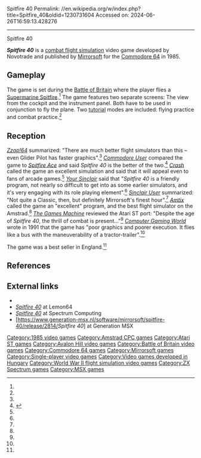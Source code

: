 Spitfire 40
Permalink: //en.wikipedia.org/w/index.php?title=Spitfire_40&oldid=1230731604
Accessed on: 2024-06-26T16:59:13.428276



------
Spitfire 40
{{Short description|1985 video game}}
{{use dmy dates|date=April 2023}}
{{Infobox video game
| title         = Spitfire 40
| image         = Spitfire 40 cover.jpg
| caption       = Original European cover art
| developer     = Novotrade<ref name="WaPo">{{cite news |last1=MacPherson |first1=Myra |title=The Hybridization of Hungary |url=https://www.washingtonpost.com/archive/lifestyle/1986/11/04/the-hybridization-of-hungary/f6aafda4-5f69-409c-a91e-443792e7ca28/ |newspaper=[[The Washington Post]] |publisher=[[Fred Ryan]] |access-date=24 April 2023 |archive-url=https://web.archive.org/web/20180919211413/https://www.washingtonpost.com/archive/lifestyle/1986/11/04/the-hybridization-of-hungary/f6aafda4-5f69-409c-a91e-443792e7ca28/ |archive-date=19 September 2018 |date=4 November 1986 |url-status=live}}</ref>
| publisher     = {{vgrelease|EU|[[Mirrorsoft]]|NA|[[Avalon Hill]]<ref name="CGW"/>}}
| designer      = 
| programmer    = 
| artist        = 
| writer        = 
| composer      = 
| engine        = 
| series        = 
| platforms     = [[Commodore 64]], [[Amstrad CPC]], [[ZX Spectrum]], [[Atari ST]], [[MSX]]
| released      = 1985<ref>{{cite journal |title=Game cassette Side A (Commodore 64) |journal=Spitfire 40 |url=https://www.mobygames.com/game/30012/spitfire-40/cover/group-364014/cover-875582/ |publisher=[[Mirrorsoft]] |quote=© Mirror Group Newspapers Ltd., 1985}}</ref>
| genre         = [[Combat flight simulation game|Combat flight simulation]]
| modes         = [[Single-player]]
}}

'''''Spitfire 40''''' is a [[Combat flight simulation game|combat flight simulation]] video game developed by Novotrade and published by [[Mirrorsoft]] for the [[Commodore 64]] in 1985.

==Gameplay==
The game is set during the [[Battle of Britain]] where the player flies a [[Supermarine Spitfire]].<ref name="SU"/> The game features two separate screens: The view from the cockpit and the instrument panel. Both have to be used in conjunction to fly the plane. Two [[Tutorial (video games)|tutorial]] modes are included: flying practice and combat practice.<ref name="amtix"/>

==Reception==
{{Video game reviews
| Amtix = 85% (CPC)<ref name="amtix">{{cite magazine |title=Reviews - Spitfire 40 |journal=[[Amtix]] |date=February 1986 |issue=4 |page=42 |publisher=[[Newsfield Publications Ltd]]}}</ref>
| CGW = 0/5 (C64)<ref name="CGW">{{cite magazine |last1=Brooks |first1=M. Evan |title=Computer Strategy and Wargames: The 1900 - 1950 Epoch - Spitfire '40 |magazine=[[Computer Gaming World]] |date=December 1991 |issue=89 |pages=130 |publisher=Russell Sipe}}</ref>
| CRASH = 90% (ZX)<ref name="crash">{{cite magazine |title=Reviews - Spitfire 40 |journal=[[Crash (magazine)|Crash]] |date=March 1986 |issue=26 |pages=34–35 |publisher=[[Newsfield Publications Ltd]]}}</ref>
| SUser = 5/5 (ZX)<ref name="SU">{{cite magazine |last1=Bourne |first1=Chris |title=Software - Spitfire 40 |journal=[[Sinclair User]] |date=April 1986 |issue=49 |pages=40–41 |publisher=[[EMAP]]}}</ref>
| TGM = 57% (ST)<ref name="TGM">{{cite magazine |title=Reviews - Spitfire 40 |journal=[[The Games Machine]] |date=June 1988 |issue=7 |page=60 |publisher=[[Newsfield Publications Ltd]]}}</ref>
| YSinclair = 9/10 (ZX)<ref name="YS">{{cite magazine |title=Screen Shots - Spitfire 40 |journal=[[Your Sinclair]] |date=April 1986 |issue=4 |pages=68–69 |publisher=Felden Productions}}</ref>
| Z64 = 33% (C64)<ref name="Z64">{{cite magazine |last1=Wade |first1=Bob |last2=Penn |first2=Gary |last3=Rignall |first3=Julian |title=Test - Spitfire 40 |journal=[[Zzap!64]] |date=July 1985 |issue=3 |pages=34–35 |publisher=[[Newsfield Publications Ltd]]}}</ref>
| award1Pub = Crash
| award1 = Crash Smash!
| award2Pub = Your Sinclair
| award2 = Megagame
}}
''[[Zzap!64]]'' summarized: "There are much better flight simulators than this – even Glider Pilot has faster graphics".<ref name="Z64"/> ''[[Commodore User]]'' compared the game to ''[[Spitfire Ace]]'' and said ''Spitfire 40'' is the better of the two.<ref name="CUser">{{cite magazine |title=Screen Scene - Spitfire 40 vs Spitfire Ace |journal=[[Commodore User]] |date=May 1985 |issue=20 |page=43 |publisher=[[EMAP]]}}</ref> ''[[Crash (magazine)|Crash]]'' called the game an excellent simulation and said that it will appeal even to fans of arcade games.<ref name="crash"/> ''[[Your Sinclair]]'' said that "''Spitfire 40'' is a friendly program, not nearly so difficult to get into as some earlier simulators, and it's very engaging with its role playing element".<ref name="YS"/> ''[[Sinclair User]]'' summarized: "Not quite a Classic, then, but definitely Mirrorsoft's finest hour".<ref name="SU"/> ''[[Amtix]]'' called the game an "excellent" program, and the best flight simulator on the Amstrad.<ref name="amtix"/> ''[[The Games Machine]]'' reviewed the Atari ST port: "Despite the age of ''Spitfire 40'', the thrill of combat is present..."<ref name="TGM"/> ''[[Computer Gaming World]]'' wrote in 1991 that the game has "poor graphics and poorer execution. It flies like a bus with the maneuverability of a tractor-trailer".<ref name="CGW"/>

The game was a best seller in England.<ref name="WaPo"/>

==References==
{{reflist}}

==External links==
* {{moby game|id=/30012/spitfire-40}}
* [https://www.lemon64.com/game/spitfire-40 ''Spitfire 40''] at Lemon64
* [https://spectrumcomputing.co.uk/entry/4763/ZX-Spectrum/Spitfire_40 ''Spitfire 40''] at Spectrum Computing
* [https://www.generation-msx.nl/software/mirrorsoft/spitfire-40/release/2814/''Spitfire 40''] at Generation MSX

[[Category:1985 video games]]
[[Category:Amstrad CPC games]]
[[Category:Atari ST games]]
[[Category:Avalon Hill video games]]
[[Category:Battle of Britain video games]]
[[Category:Commodore 64 games]]
[[Category:Mirrorsoft games]]
[[Category:Single-player video games]]
[[Category:Video games developed in Hungary]]
[[Category:World War II flight simulation video games]]
[[Category:ZX Spectrum games]]
[[Category:MSX games]]